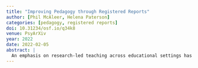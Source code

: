 ```yaml
---
title: "Improving Pedagogy through Registered Reports"
author: [Phil McAleer, Helena Paterson]
categories: [pedagogy, registered reports]
doi: 10.31234/osf.io/q34k8
venue: PsyArXiv
year: 2022
date: 2022-02-05
abstract: |
  An emphasis on research-led teaching across educational settings has meant that more and more implementations for improving student learning are based on published research. However, the utility of those implementations is only as strong as the research they are based on. The recent replication crisis, witnessed across various fields of science, including pedagogical research, has called into question the published research record.  Along with addressing issues in research practices, changes to publication practices are seen as an important step in ensuring that the evidence-based teaching practices we adopt in our classrooms are fit for purpose. Here we highlight a number of issues within the pedagogical literature, including a lack of replication studies and a positive publication bias, as well as common questionable research practices, that need addressed to ensure credible science as a basis for educational interventions. We propose the adoption of Registered Reports as a means for counteracting these issues. By ensuring that the literature that we base policy and practice upon is published based on its scientific rigor, and not merely its outcome, we believe that the field will have a stronger basis on which to decide the implementations and approaches we adopt within our classrooms.
---
```


